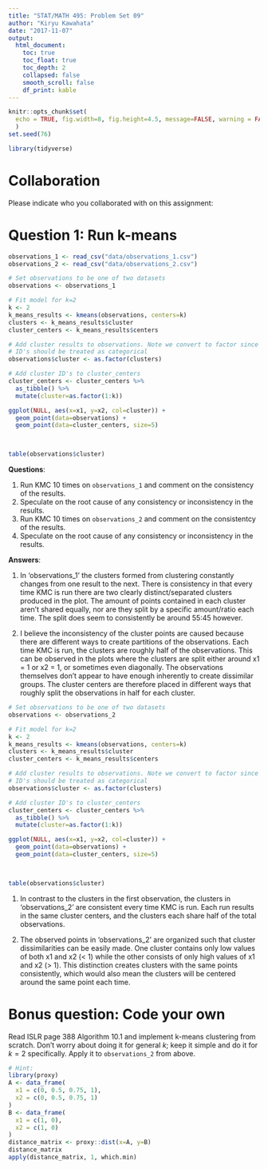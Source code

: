 ```yaml
---
title: "STAT/MATH 495: Problem Set 09"
author: "Kiryu Kawahata"
date: "2017-11-07"
output:
  html_document:
    toc: true
    toc_float: true
    toc_depth: 2
    collapsed: false
    smooth_scroll: false
    df_print: kable
---
```


```r
knitr::opts_chunk$set(
  echo = TRUE, fig.width=8, fig.height=4.5, message=FALSE, warning = FALSE
  )
set.seed(76)

library(tidyverse)
```



# Collaboration

Please indicate who you collaborated with on this assignment: 



# Question 1: Run k-means

```r
observations_1 <- read_csv("data/observations_1.csv")
observations_2 <- read_csv("data/observations_2.csv")

# Set observations to be one of two datasets
observations <- observations_1

# Fit model for k=2
k <- 2
k_means_results <- kmeans(observations, centers=k)
clusters <- k_means_results$cluster
cluster_centers <- k_means_results$centers

# Add cluster results to observations. Note we convert to factor since cluster
# ID's should be treated as categorical
observations$cluster <- as.factor(clusters)

# Add cluster ID's to cluster_centers
cluster_centers <- cluster_centers %>% 
  as_tibble() %>% 
  mutate(cluster=as.factor(1:k))

ggplot(NULL, aes(x=x1, y=x2, col=cluster)) +
  geom_point(data=observations) +
  geom_point(data=cluster_centers, size=5)

  

table(observations$cluster)
```
**Questions**:

1. Run KMC 10 times on `observations_1` and comment on the consistency of the
results.
1. Speculate on the root cause of any consistency or inconsistency in the
results.
1. Run KMC 10 times on `observations_2` and comment on the consistentcy of the
results.
1. Speculate on the root cause of any consistency or inconsistency in the
results.



**Answers**:

1. In 'observations_1' the clusters formed from clustering constantly changes from one result to the next. There is consistency in that every time KMC is run there are two clearly distinct/separated clusters produced in the plot. The amount of points contained in each cluster aren't shared equally, nor are they split by a specific amount/ratio each time. The split does seem to consistently be around 55:45 however. 

1. I believe the inconsistency of the cluster points are caused because there are different ways to create partitions of the observations. Each time KMC is run, the clusters are roughly half of the observations. This can be observed in the plots where the clusters are split either around x1 = 1 or x2 = 1, or sometimes even diagonally. The observations themselves don't appear to have enough inherently to create dissimilar groups. The cluster centers are therefore placed in different ways that roughly split the observations in half for each cluster. 

```r
# Set observations to be one of two datasets
observations <- observations_2

# Fit model for k=2
k <- 2
k_means_results <- kmeans(observations, centers=k)
clusters <- k_means_results$cluster
cluster_centers <- k_means_results$centers

# Add cluster results to observations. Note we convert to factor since cluster
# ID's should be treated as categorical
observations$cluster <- as.factor(clusters)

# Add cluster ID's to cluster_centers
cluster_centers <- cluster_centers %>% 
  as_tibble() %>% 
  mutate(cluster=as.factor(1:k))

ggplot(NULL, aes(x=x1, y=x2, col=cluster)) +
  geom_point(data=observations) +
  geom_point(data=cluster_centers, size=5)

  

table(observations$cluster)
```

1. In contrast to the clusters in the first observation, the clusters in 'observations_2' are consistent every time KMC is run. Each run results in the same cluster centers, and the clusters each share half of the total observations. 

1. The observed points in 'observations_2' are organized such that cluster dissimilarities can be easily made. One cluster contains only low values of both x1 and x2 (< 1) while the other consists of only high values of x1 and x2 (> 1). This distinction creates clusters with the same points consistently, which would also mean the clusters will be centered around the same point each time. 



# Bonus question: Code your own

Read ISLR page 388 Algorithm 10.1 and implement k-means clustering from scratch.
Don't worry about doing it for general $k$; keep it simple and do it for $k=2$
specifically. Apply it to `observations_2` from above.

```r
# Hint:
library(proxy)
A <- data_frame(
  x1 = c(0, 0.5, 0.75, 1),
  x2 = c(0, 0.5, 0.75, 1)
)
B <- data_frame(
  x1 = c(1, 0),
  x2 = c(1, 0)
)
distance_matrix <- proxy::dist(x=A, y=B)
distance_matrix
apply(distance_matrix, 1, which.min)

```
